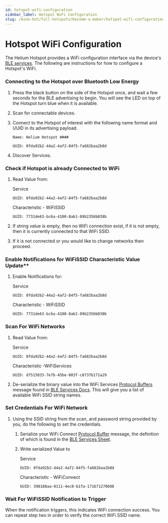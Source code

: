 ```yaml
---
id: hotspot-wifi-configuration
sidebar_label: Hotspot WiFi Configuration
slug: /mine-hnt/full-hotspots/become-a-maker/hotspot-wifi-configuration
---
```


# Hotspot WiFi Configuration


The Helium Hotspot provides a WiFi configuration interface via the
device's[ BLE services](/mine-hnt/full-hotspots/become-a-maker/hotspot-ble-services).
The following are instructions for how to configure a Hotspot's WiFi.

### Connecting to the Hotspot over Bluetooth Low Energy

1. Press the black button on the side of the Hotspot once, and wait a few
   seconds for the BLE advertising to begin. You will see the LED on top of the
   Hotspot turn blue when it is available.
2. Scan for connectable devices.
3. Connect to the Hotspot of interest with the following name format and UUID in
   its advertising payload.

   `Name: Helium Hotspot ####`

   `UUID: 0fda92b2-44a2-4af2-84f5-fa682baa2b8d`

4. Discover Services.

### Check if Hotspot is already Connected to WiFi

1. Read Value from:

   Service

   `UUID: 0fda92b2-44a2-4af2-84f5-fa682baa2b8d`

   Characteristic - WiFiSSID

   `UUID: 7731de63-bc6a-4100-8ab1-89b2356b038b`

2. If string value is empty, then no WiFi connection exist, if it is not empty,
   then it is currently connected to that WiFi SSID.
3. If it is not connected or you would like to change networks then proceed.

### Enable Notifications for WiFiSSID Characteristic Value Update\*\*

1. Enable Notifications for:

   Service

   `UUID: 0fda92b2-44a2-4af2-84f5-fa682baa2b8d`

   Characteristic - WiFiSSID

   `UUID: 7731de63-bc6a-4100-8ab1-89b2356b038b`

### Scan For WiFi Networks

1. Read Value from:

   Service

   `UUID: 0fda92b2-44a2-4af2-84f5-fa682baa2b8d`

   Characteristic -WiFiServices

   `UUID: d7515033-7e7b-45be-803f-c8737b171a29`

2. De-serialize the binary value into the WiFi Services
   [Protocol Buffers](https://developers.google.com/protocol-buffers) message
   found in
   [BLE Services Docs](/mine-hnt/full-hotspots/become-a-maker/hotspot-ble-services#wifiservices---characteristic).
   This will give you a list of available WiFi SSID string names.

### Set Credentials For WiFi Network

1. Using the SSID string from the scan, and password string provided by you, do
   the following to set the credentials.

   1. Serialize your WiFi Connect
      [Protocol Buffer](https://developers.google.com/protocol-buffers) message,
      the definition of which is found in the
      [BLE Services Sheet](/mine-hnt/full-hotspots/become-a-maker/hotspot-ble-services#wificonnect---characteristic).
   2. Write serialized Value to

      Service

      `UUID: 0fda92b2-44a2-4af2-84f5-fa682baa2b8d`

      Characteristic - WiFiConnect

      `UUID: 398168aa-0111-4ec0-b1fa-171671270608`

### Wait For WiFiSSID Notification to Trigger

When the notification triggers, this indicates WiFi connection success. You can
repeat step two in order to verify the correct WiFi SSID name.
